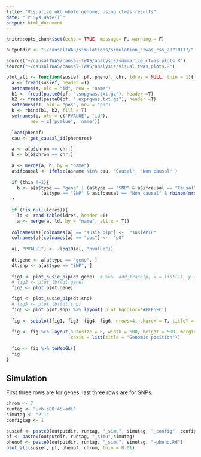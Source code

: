 ```yaml
---
title: "Visualize ukb whole genome, using ctwas results"
date: "`r Sys.Date()`"
output: html_document
---
```


```r
knitr::opts_chunk$set(echo = TRUE, message= F, warning = F)
```


```r
outputdir <- "~/causalTWAS/simulations/simulation_ctwas_rss_20210117/"

source("~/causalTWAS/causal-TWAS/analysis/summarize_ctwas_plots.R")
source("~/causalTWAS/causal-TWAS/analysis/visual_twas_plots.R")
```

```r

plot_all <- function(susief, pf, phenof, chr, ldres = NULL, thin = 1){
  a <- fread(susief, header =T)
  setnames(a, old = "id", new = "name")
  b1 <- fread(paste0(pf, ".snpgwas.txt.gz"), header =T)
  b2 <- fread(paste0(pf, ".exprgwas.txt.gz"), header =T)
  setnames(b1, old = "pos", new = "p0")
  b <- rbind(b1, b2, fill = T)
  setnames(b, old = c('PVALUE', 'id'),
         new = c('pvalue', 'name'))
  
  load(phenof)
  cau <- get_causal_id(phenores)

  a <- a[a$chrom == chr,]
  b <- b[b$chrom == chr,]
  
  a <- merge(a, b, by = "name")
  a$ifcausal <- ifelse(a$name %in% cau, "Causal", "Non causal" )
  
  if (thin !=1){
    b <- a[a$type == "gene" | (a$type == "SNP" & a$ifcausal == "Causal") | 
             (a$type == "SNP" & a$ifcausal == "Non causal" & rbinom(nrow(a), 1, thin) ==1)]
  }
  
  if (!is.null(ldres)){
    ld <- read.table(ldres, header =T)
    a <- merge(a, ld, by = "name", all.x = T)}
  
  colnames(a)[colnames(a) == "susie_pip"] <-  "susiePIP"
  colnames(a)[colnames(a) == "pos"] <-  "p0"
  
  a[, "PVALUE"] <- -log10(a[, "pvalue"])
  
  dt.gene <- a[a$type == "gene", ]
  dt.snp <- a[a$type == "SNP", ]
  
  fig1 <- plot_susie_pip(dt.gene)  # %>%  add_trace(p, x = list(1), y = list(1), name = " ", showlegend = F)
  # fig2 <- plot_lbf(dt.gene)
  fig3 <- plot_p(dt.gene) 

  fig4 <- plot_susie_pip(dt.snp)
  # fig5 <- plot_lbf(dt.snp) 
  fig6 <- plot_p(dt.snp) %>% layout( plot_bgcolor='#EFF6FC')
  
  fig <- subplot(fig1, fig3, fig4, fig6, nrows=4, shareX = T, titleY = T)
  
  fig <- fig %>% layout(autosize = F, width = 600, height = 500, margin = 0.02,
                        xaxis = list(title = "Genomic position"))
  
  fig <- fig %>% toWebGL()
  fig
}
```

## Simulation

First three rows are for genes, last three rows are for SNPs.

```r
chrom <- 7
runtag <- "ukb-s80.45-adi"
simutag <- "2-1"
configtag <- 1

susief <- paste0(outputdir, runtag, "_simu", simutag, "_config", configtag, ".susieIrss.txt")
pf <- paste0(outputdir, runtag, "_simu",simutag)
phenof <- paste0(outputdir, runtag, "_simu", simutag, "-pheno.Rd")
plot_all(susief, pf, phenof, chrom, thin = 0.01)
```

